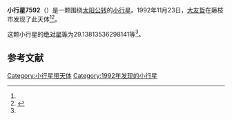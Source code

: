 {{Infobox planet
| bgcolour = #FFFFC0
| name = 7592 Takinemachi
| symbol = 
| image = 
| caption = 
| discovery = yes
| discovery_ref = 
| discoverer = [[大友哲|大友哲]]
| discovery_site = [[藤枝市|藤枝市]] 
| discovered = 1992年11月23日
| designations = yes
| mp_name = 
| named_after = 
| alt_names = 
| mp_category = [[主带小行星|主带小行星]]
| orbit_ref = <ref name="a">[http://ssd.jpl.nasa.gov/sbdb.cgi?sstr=7592 7592 Takinemachi] {{Wayback|url=http://ssd.jpl.nasa.gov/sbdb.cgi?sstr=7592 |date=20201124024838 }}，小行星數據庫瀏覽器（JPL Small-Body Database Browser）－[[美国国家航空航天局|美国国家航空航天局]]喷气推进实验室</ref>
| epoch = 2456400.5 (2013年4月18日更新)
| aphelion = {{convert|2.982033200906109|AU|km|3|abbr=on|lk=out}}
| perihelion = {{convert|2.377734141857394|AU|km|3|abbr=on}}
| semimajor = {{convert|2.679883671381752|AU|km|3|abbr=on}}
| eccentricity = 0.112747256
| period = 1602.405182 [[日|日]]<br />4.39[[儒略年|儒略年]]
| avg_speed = 
| inclination = 14.02447789250556
| asc_node = 92.49562106132898
| mean_anomaly = 
| arg_peri = 29.13813536298141
| satellites = 
| physical_characteristics = yes
| dimensions = 
| mass = 
| density = 
| surface_grav = 
| escape_velocity = 
| sidereal_day = 
| axial_tilt = 
| pole_ecliptic_lat = 
| pole_ecliptic_lon = 
| albedo = 
| temperatures= 
| temp_name1 = 
| mean_temp_1 = 
| max_temp_1 = 
| temp_name2 = 
| max_temp_2 = 
| spectral_type = 
| abs_magnitude = 29.13813536298141
}}

'''小行星7592'''（{{lang-en|7592 Takinemachi}}）是一颗围绕[[太阳|太阳]][[公转|公转]]的[[小行星|小行星]]。1992年11月23日，[[大友哲|大友哲]]在藤枝市发现了此天体<ref name="a" /><ref>{{cite news|title=小行星列表|url=http://cfa-www.harvard.edu/iau/lists/NumberedMPs.txt|accessdate=2013-07-08|newspaper=哈佛大学|archive-date=2008-05-17|archive-url=https://web.archive.org/web/20080517010638/http://cfa-www.harvard.edu/iau/lists/NumberedMPs.txt|dead-url=no}}</ref>。

这颗小行星的[[绝对星等|绝对星等]]为29.13813536298141等<ref name="a" />。

==参考文献==
{{reflist}}
{{Minor Planet Number|[[小行星7591|小行星7591]]|[[小行星7593|小行星7593]]}}

{{小天体}}

[[Category:小行星带天体|Category:小行星带天体]]
[[Category:1992年发现的小行星|Category:1992年发现的小行星]]

{{asteroid-stub}}